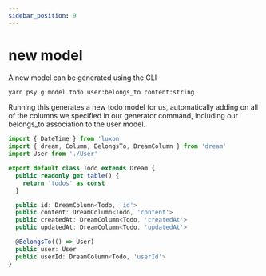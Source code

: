 ```yaml
---
sidebar_position: 9
---
```



# new model

A new model can be generated using the CLI

```bash
yarn psy g:model todo user:belongs_to content:string
```

Running this generates a new todo model for us, automatically adding on all of the columns we specified in our generator command, including our belongs_to association to the user model.

```ts
import { DateTime } from 'luxon'
import { dream, Column, BelongsTo, DreamColumn } from 'dream'
import User from './User'

export default class Todo extends Dream {
  public readonly get table() {
    return 'todos' as const
  }

  public id: DreamColumn<Todo, 'id'>
  public content: DreamColumn<Todo, 'content'>
  public createdAt: DreamColumn<Todo, 'createdAt'>
  public updatedAt: DreamColumn<Todo, 'updatedAt'>

  @BelongsTo(() => User)
  public user: User
  public userId: DreamColumn<Todo, 'userId'>
}
```
